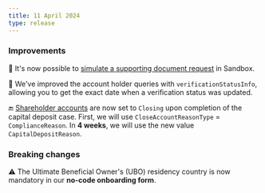 ```yaml
---
title: 11 April 2024
type: release
---
```


### Improvements

📃 It's now possible to [simulate a supporting document request](/topics/onboarding/documents/sandbox#simulate-document-request) in Sandbox.

📅 We've improved the account holder queries with `verificationStatusInfo`, allowing you to get the exact date when a verification status was updated.

🔚 [Shareholder accounts](/topics/capital-deposits/#shareholders) are now set to `Closing` upon completion of the capital deposit case.
First, we will use `CloseAccountReasonType` = `ComplianceReason`.
In **4 weeks**, we will use the new value `CapitalDepositReason`.

### Breaking changes

⚠️ The Ultimate Beneficial Owner's (UBO) residency country is now mandatory in our **no-code onboarding form**.
